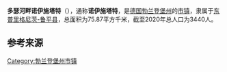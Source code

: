 {{noteTA|G1=德国地名|G2=Landkreis|G3=单位}}
{{Infobox settlement
| name = {{Nowrap|多瑟河畔诺伊施塔特}}
| native_name = {{lang|de|Neustadt (Dosse)}}
| settlement_type = {{GER}}[[市镇_(德国)|市镇]]
| image_skyline = 
| image_caption = 
| image_flag = 
| image_seal = Wappen Neustadt (Dosse).png
| image_map = Neustadt (Dosse) in OPR.png
| map_caption = 多瑟河畔诺伊施塔特在东普里格尼茨-鲁平县的位置
| pushpin_map = Germany
| pushpin_relief = Relief Map of Germany.svg
| pushpin_label_position = left
| pushpin_map_caption = 多瑟河畔诺伊施塔特在德国的位置
| subdivision_type = 国家
| subdivision_name = {{GER}}
| subdivision_type1 = [[联邦州_(德国)|州]]
| subdivision_name1 = [[勃兰登堡州|勃兰登堡州]]
| subdivision_type2 = [[县_(德国)|县]]
| subdivision_name2 = [[东普里格尼茨-鲁平县|东普里格尼茨-鲁平县]]
| seat = Bahnhofstraße 6<br>16845 Neustadt (Dosse)
| leader_party = [[德国基督教民主联盟|基民盟]]
| leader_title = [[市长|市长]]
| leader_name = 卡尔·泰德森<br>（{{lang|de|Karl Tedsen}}）
| elevation_m = 35
| area_footnotes = 
| area_total_km2 = 75.87
| population_as_of = 2019年12月31日
| population_footnotes = <ref>{{cite web |url=https://www.statistik-berlin-brandenburg.de/publikationen/Stat_Berichte/2020/SB_A01-07-00_2019m12_BB.xlsx |title=Bevölkerungsentwicklung und Bevölkerungsstand im Land Brandenburg Dezember 2019 |language=de |format=XLSX |publisher=Amt für Statistik Berlin-Brandenburg |access-date=2021-06-08 |archive-date=2020-06-11 |archive-url=https://web.archive.org/web/20200611101814/https://www.statistik-berlin-brandenburg.de/publikationen/Stat_Berichte/2020/SB_A01-07-00_2019m12_BB.xlsx |dead-url=no }}</ref>
| population_total = 3440
| population_density_km2 = auto
| timezone = [[欧洲中部时间|CET]]
| utc_offset = +1
| timezone_DST = [[欧洲中部夏令时间|CEST]]
| utc_offset_DST = +2
| coordinates = {{coord|52|52|00|N|12|26|00|E|display=inline,title|region:DE_type:city}}
| postal_code_type = [[德国邮政编码列表|邮政编码]]
| postal_code = 16845
| registration_plate_type = [[德国车辆号牌|车辆号牌]]
| registration_plate = OPR, KY, NP, WK
| website = {{url|www.neustadt-dosse.de}}
| footnotes = 资料最后更新：{{date|2021-06-08|iso}}
}}
'''多瑟河畔诺伊施塔特'''（{{lang-de|Neustadt (Dosse)}}），通称'''诺伊施塔特'''，是[[德国|德国]][[勃兰登堡州|勃兰登堡州]]的[[市镇_(德国)|市镇]]，隶属于[[东普里格尼茨-鲁平县|东普里格尼茨-鲁平县]]，总面积为75.87平方千米，截至2020年总人口为3440人。

== 参考来源 ==
{{reflist}}

{{东普里格尼茨-鲁平县行政区划}}
{{Authority control}}
{{DEFAULTSORT:Neustadt (Dosse)}}
[[Category:勃兰登堡州市镇|Category:勃兰登堡州市镇]]